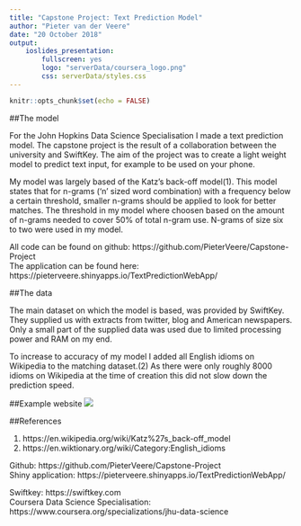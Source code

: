 ```yaml
---
title: "Capstone Project: Text Prediction Model"
author: "Pieter van der Veere"
date: "20 October 2018"
output: 
    ioslides_presentation:
        fullscreen: yes
        logo: "serverData/coursera_logo.png"
        css: serverData/styles.css
---
```

```r
knitr::opts_chunk$set(echo = FALSE)
```

##The model
<div class = "white">
For the John Hopkins Data Science Specialisation I made a text prediction model.
The capstone project is the result of a collaboration between the university
and SwiftKey. The aim of the project was to create a light weight model to predict
text input, for example to be used on your phone.

My model was largely based of the Katz's back-off model(1). This model states
that for n-grams ('n' sized word combination) with a frequency below a certain
threshold, smaller n-grams should be applied to look for better matches. The 
threshold in my model where choosen based on the amount of n-grams needed to 
cover 50% of total n-gram use. N-grams of size six to two were used in my model.

All code can be found on github: https://github.com/PieterVeere/Capstone-Project  
The application can be found here: https://pieterveere.shinyapps.io/TextPredictionWebApp/
</div>

##The data
<div class = "white">
The main dataset on which the model is based, was provided by SwiftKey. They supplied us with extracts from
twitter, blog and American newspapers. Only a small part of the supplied data
was used due to limited processing power and RAM on my end.

To increase to accuracy of my model I added all English idioms on Wikipedia to the 
matching dataset.(2) As there were only roughly 8000 idioms on Wikipedia at the
time of creation this did not slow down the prediction speed.
</div>

##Example website
![](serverData/appExample.png)

##References
<div class = "white">
(1) https://en.wikipedia.org/wiki/Katz%27s_back-off_model 
(2) https://en.wiktionary.org/wiki/Category:English_idioms 

Github: https://github.com/PieterVeere/Capstone-Project  
Shiny application: https://pieterveere.shinyapps.io/TextPredictionWebApp/

Swiftkey: https://swiftkey.com  
Coursera Data Science Specialisation: https://www.coursera.org/specializations/jhu-data-science
</div>
